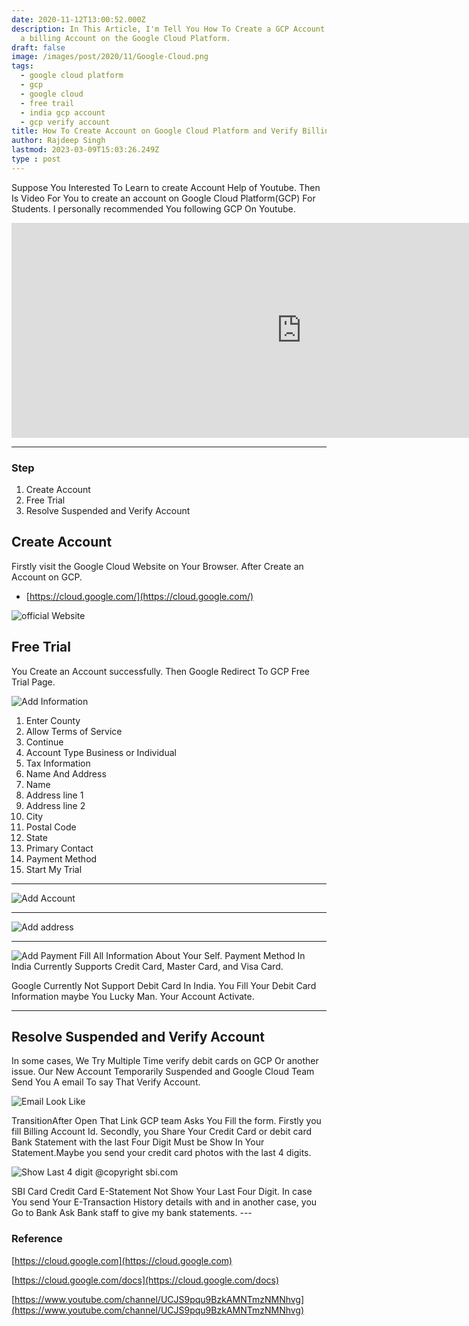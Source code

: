 ```yaml
---
date: 2020-11-12T13:00:52.000Z
description: In This Article, I'm Tell You How To Create a GCP Account In India And Verify
  a billing Account on the Google Cloud Platform.
draft: false
image: /images/post/2020/11/Google-Cloud.png
tags:
  - google cloud platform
  - gcp
  - google cloud
  - free trail
  - india gcp account
  - gcp verify account
title: How To Create Account on Google Cloud Platform and Verify Billing Account?
author: Rajdeep Singh
lastmod: 2023-03-09T15:03:26.249Z
type : post
---
```


Suppose You Interested To Learn to create Account Help of Youtube. Then Is Video
For You to create an account on Google Cloud Platform(GCP) For Students. I personally recommended You following GCP On Youtube.

<iframe width="928" height="344" src="https://www.youtube.com/embed/5RGyepqiEGw?feature=oembed" frameborder="0" allow="accelerometer; autoplay; clipboard-write; encrypted-media; gyroscope; picture-in-picture" allowfullscreen></iframe>

---

### Step

1. Create Account
2. Free Trial
3. Resolve Suspended and Verify Account

## Create Account

Firstly visit the Google Cloud Website on Your Browser. After Create an Account
on GCP.

- [https://cloud.google.com/](https://cloud.google.com/)

![official Website](/images/post/2020/11/Cloud-Signup.png "official Website")

## Free Trial

You Create an Account successfully. Then Google Redirect To GCP Free Trial Page.

![Add Information](/images/post/2020/11/google-cloud-free-trial.png "Add Information")

1. Enter County
2. Allow Terms of Service
3. Continue
4. Account Type Business or Individual
5. Tax Information
6. Name And Address
7. Name
8. Address line 1
9. Address line 2
10. City
11. Postal Code
12. State
13. Primary Contact
14. Payment Method
15. Start My Trial

---

![Add Account](/images/post/2020/11/google-cloud-free-trial-second-1.png "Add Account")

---

![Add address](/images/post/2020/11/google-cloud-free-trial-third.png "Add address")

---

![Add Payment](/images/post/2020/11/google-cloud-free-trial-fourth.png "Add Payment")
Fill All Information About Your Self. Payment Method In India Currently Supports
Credit Card, Master Card, and Visa Card.

Google Currently Not Support Debit Card In India. You Fill Your Debit Card
Information maybe You Lucky Man. Your Account Activate.

---

## Resolve Suspended and Verify Account

In some cases, We Try Multiple Time verify debit cards on GCP Or another issue.
Our New Account Temporarily Suspended and Google Cloud Team Send You A email To
say That Verify Account.

![Email Look Like](/images/post/2020/11/Verify-GCP-Account-1.png "Email Look Like")

TransitionAfter Open That Link GCP team Asks You Fill the form. Firstly you fill
Billing Account Id. Secondly, you Share Your Credit Card or debit card Bank
Statement with the last Four Digit Must be Show In Your Statement.Maybe you send
your credit card photos with the last 4 digits.

![Show Last 4 digit @copyright sbi.com](/images/post/2020/11/Create-Own-Blog-Thumb.png "Show Last 4 digit @copyright sbi.com")

<Alert color="red">
SBI Card Credit Card E-Statement Not Show Your Last Four Digit. In case
You send Your E-Transaction History details with and in another case, you Go to
Bank Ask Bank staff to give my bank statements. 
</Alert>
---

### Reference

[https://cloud.google.com](https://cloud.google.com)

[https://cloud.google.com/docs](https://cloud.google.com/docs)

[https://www.youtube.com/channel/UCJS9pqu9BzkAMNTmzNMNhvg](https://www.youtube.com/channel/UCJS9pqu9BzkAMNTmzNMNhvg)
